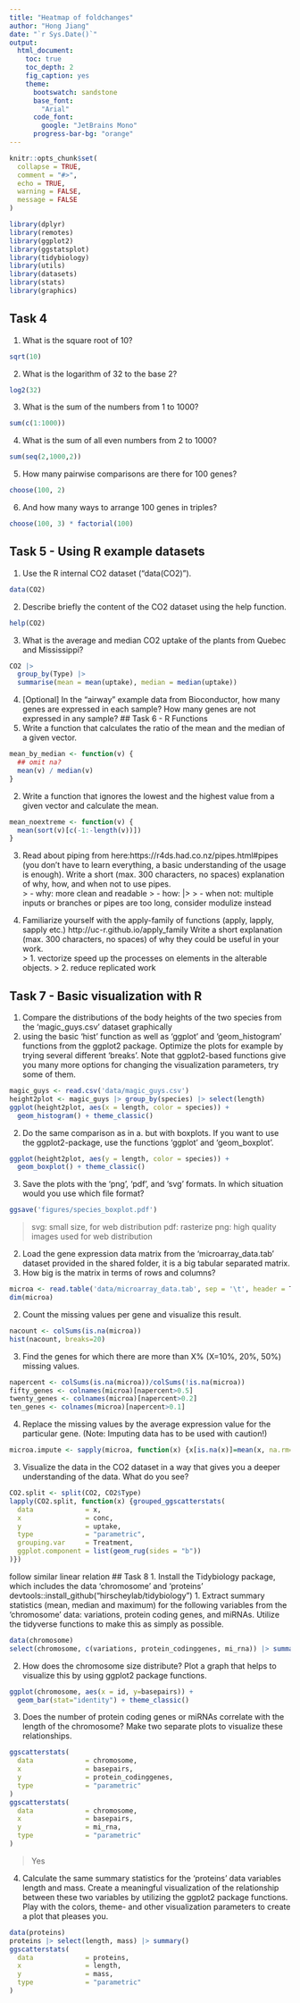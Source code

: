 ```yaml
---
title: "Heatmap of foldchanges"
author: "Hong Jiang"
date: "`r Sys.Date()`"
output:
  html_document:
    toc: true
    toc_depth: 2
    fig_caption: yes
    theme:
      bootswatch: sandstone
      base_font:
        "Arial"
      code_font:
        google: "JetBrains Mono"
      progress-bar-bg: "orange"
---
```


```r
knitr::opts_chunk$set(
  collapse = TRUE,
  comment = "#>",
  echo = TRUE,
  warning = FALSE,
  message = FALSE
)
```
```r
library(dplyr)
library(remotes)
library(ggplot2)
library(ggstatsplot)
library(tidybiology)
library(utils)
library(datasets)
library(stats)
library(graphics)
```
## Task 4
1. What is the square root of 10?
```r
sqrt(10)
```
2. What is the logarithm of 32 to the base 2?
```r
log2(32)
```
3. What is the sum of the numbers from 1 to 1000?
```r
sum(c(1:1000))
```
4. What is the sum of all even numbers from 2 to 1000?
```r
sum(seq(2,1000,2))
```
5. How many pairwise comparisons are there for 100 genes?
```r
choose(100, 2)
```
6. And how many ways to arrange 100 genes in triples?
```r
choose(100, 3) * factorial(100)
```
## Task 5 - Using R example datasets
1. Use the R internal CO2 dataset (“data(CO2)”).
```r
data(CO2)
```
2. Describe briefly the content of the CO2 dataset using the help function.
```r
help(CO2)
```
3. What is the average and median CO2 uptake of the plants from Quebec and
Mississippi?
```r
CO2 |>
  group_by(Type) |>
  summarise(mean = mean(uptake), median = median(uptake))
```
4. [Optional] In the “airway” example data from Bioconductor, how many genes are
expressed in each sample? How many genes are not expressed in any sample?
## Task 6 - R Functions
1. Write a function that calculates the ratio of the mean and the median of a given
vector.
```r
mean_by_median <- function(v) {
  ## omit na?
  mean(v) / median(v)
}
```

2. Write a function that ignores the lowest and the highest value from a given vector and
calculate the mean.
```r
mean_noextreme <- function(v) {
  mean(sort(v)[c(-1:-length(v))])
}
```
3. Read about piping from here:https://r4ds.had.co.nz/pipes.html#pipes (you don’t have
to learn everything, a basic understanding of the usage is enough). Write a short
(max. 300 characters, no spaces) explanation of why, how, and when not to use
pipes.  
> - why: more clean and readable
> - how: |>
> - when not: multiple inputs or branches or pipes are too long, consider modulize instead

4. Familiarize yourself with the apply-family of functions (apply, lapply, sapply etc.)
http://uc-r.github.io/apply_family
Write a short explanation (max. 300 characters, no spaces) of why they could be
useful in your work.  
  > 1. vectorize speed up the processes on elements in the alterable objects. 
  > 2. reduce replicated work
  
## Task 7 - Basic visualization with R
1. Compare the distributions of the body heights of the two species from the
'magic_guys.csv' dataset graphically
  1. using the basic 'hist' function as well as ‘ggplot’ and ‘geom_histogram’
functions from the ggplot2 package. Optimize the plots for example by trying
several different 'breaks'. Note that ggplot2-based functions give you many
more options for changing the visualization parameters, try some of them.
```r
magic_guys <- read.csv('data/magic_guys.csv')
height2plot <- magic_guys |> group_by(species) |> select(length)
ggplot(height2plot, aes(x = length, color = species)) +
  geom_histogram() + theme_classic()
```
  2. Do the same comparison as in a. but with boxplots. If you want to use the
ggplot2-package, use the functions ‘ggplot’ and ‘geom_boxplot’.
```r
ggplot(height2plot, aes(y = length, color = species)) +
  geom_boxplot() + theme_classic()
```
  3. Save the plots with the ‘png’, ‘pdf’, and ‘svg’ formats. In which situation would
you use which file format?
```r
ggsave('figures/species_boxplot.pdf')
```
> svg: small size, for web distribution
> pdf: rasterize
> png: high quality images used for web distribution

2. Load the gene expression data matrix from the ‘microarray_data.tab’ dataset
provided in the shared folder, it is a big tabular separated matrix.
  1. How big is the matrix in terms of rows and columns?
```r
microa <- read.table('data/microarray_data.tab', sep = '\t', header = T)
dim(microa)
```
  2. Count the missing values per gene and visualize this result.
```r
nacount <- colSums(is.na(microa))
hist(nacount, breaks=20)
```
  3. Find the genes for which there are more than X% (X=10%, 20%, 50%)
missing values.
```r
napercent <- colSums(is.na(microa))/colSums(!is.na(microa))
fifty_genes <- colnames(microa)[napercent>0.5]
twenty_genes <- colnames(microa)[napercent>0.2]
ten_genes <- colnames(microa)[napercent>0.1]
```
  4. Replace the missing values by the average expression value for the particular
gene. (Note: Imputing data has to be used with caution!)
```r
microa.impute <- sapply(microa, function(x) {x[is.na(x)]=mean(x, na.rm=T)})
```
3. Visualize the data in the CO2 dataset in a way that gives you a deeper understanding
of the data. What do you see?
```r
CO2.split <- split(CO2, CO2$Type)
lapply(CO2.split, function(x) {grouped_ggscatterstats(
  data             = x,
  x                = conc,
  y                = uptake,
  type             = "parametric",
  grouping.var     = Treatment,
  ggplot.component = list(geom_rug(sides = "b"))
)})
```
follow similar linear relation
## Task 8
1. Install the Tidybiology package, which includes the data ‘chromosome’ and ‘proteins’
devtools::install_github("hirscheylab/tidybiology")
  1. Extract summary statistics (mean, median and maximum) for the following
variables from the ‘chromosome’ data: variations, protein coding genes, and
miRNAs. Utilize the tidyverse functions to make this as simply as possible.
```r
data(chromosome)
select(chromosome, c(variations, protein_codinggenes, mi_rna)) |> summary()
```
  2. How does the chromosome size distribute? Plot a graph that helps to visualize this by using ggplot2 package functions.
```r
ggplot(chromosome, aes(x = id, y=basepairs)) +
  geom_bar(stat="identity") + theme_classic()
```
  3. Does the number of protein coding genes or miRNAs correlate with the length
of the chromosome? Make two separate plots to visualize these relationships.
```r
ggscatterstats(
  data             = chromosome,
  x                = basepairs,
  y                = protein_codinggenes,
  type             = "parametric"
)
ggscatterstats(
  data             = chromosome,
  x                = basepairs,
  y                = mi_rna,
  type             = "parametric"
)
```
 >Yes
 
  4. Calculate the same summary statistics for the ‘proteins’ data variables length
and mass. Create a meaningful visualization of the relationship between
these two variables by utilizing the ggplot2 package functions. Play with the
colors, theme- and other visualization parameters to create a plot that pleases
you.
```r
data(proteins)
proteins |> select(length, mass) |> summary()
ggscatterstats(
  data             = proteins,
  x                = length,
  y                = mass,
  type             = "parametric"
)
```
